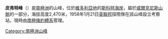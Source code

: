 {{coord|78|2|S|161|1|E|display=title}}

'''皮弗特峰'''（{{lang-en|Pivot Peak}}）是[[南極洲|南極洲]]的山峰，位於[[維多利亞地|維多利亞地]]的[[斯科特海岸|斯科特海岸]]，屬於[[威爾克尼斯山脈|威爾克尼斯山脈]]的一部分，海拔高度2,470米，1958年1月21日[[英聯邦|英聯邦]]探險隊在該山峰設立考察站，現時由[[南極條約體系|南極條約體系]]管理。

{{DEFAULTSORT:Pivot Peak}}
[[Category:南極洲山峰|Category:南極洲山峰]]


{{ScottCoast-geo-stub}}